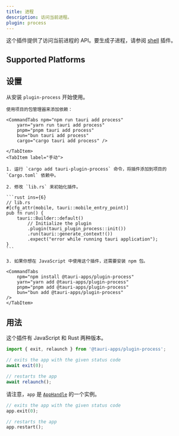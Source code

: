 ```yaml
---
title: 进程
description: 访问当前进程。
plugin: process
---
```




<PluginLinks plugin={frontmatter.plugin} />

这个插件提供了访问当前进程的 API。要生成子进程，请参阅 [shell](/zh-cn/plugin/shell/) 插件。

## Supported Platforms

<Compatibility plugin={frontmatter.plugin} />

## 设置

从安装 `plugin-process` 开始使用。

<Tabs>
    <TabItem label="自动">

    使用项目的包管理器来添加依赖：

    <CommandTabs npm="npm run tauri add process"
        yarn="yarn run tauri add process"
        pnpm="pnpm tauri add process"
        bun="bun tauri add process"
        cargo="cargo tauri add process" />

    </TabItem>
    <TabItem label="手动">

    1. 运行 `cargo add tauri-plugin-process` 命令，将插件添加到项目的 `Cargo.toml` 依赖中。

    2. 修改 `lib.rs` 来初始化插件。

    ```rust ins={6}
    // lib.rs
    #[cfg_attr(mobile, tauri::mobile_entry_point)]
    pub fn run() {
        tauri::Builder::default()
            // Initialize the plugin
            .plugin(tauri_plugin_process::init())
            .run(tauri::generate_context!())
            .expect("error while running tauri application");
    }
    ```

    3. 如果你想在 JavaScript 中使用这个插件，还需要安装 npm 包。

    <CommandTabs
        npm="npm install @tauri-apps/plugin-process"
        yarn="yarn add @tauri-apps/plugin-process"
        pnpm="pnpm add @tauri-apps/plugin-process"
        bun="bun add @tauri-apps/plugin-process"
    />
    </TabItem>

</Tabs>

## 用法

这个插件有 JavaScript 和 Rust 两种版本。

<Tabs syncKey="lang">
<TabItem label="JavaScript">

```javascript
import { exit, relaunch } from '@tauri-apps/plugin-process';

// exits the app with the given status code
await exit(0);

// restarts the app
await relaunch();
```

</TabItem>
<TabItem label="Rust">

请注意，`app` 是 [`AppHandle`](https://docs.rs/tauri/2.0.0/tauri/struct.AppHandle.html) 的一个实例。

```rust
// exits the app with the given status code
app.exit(0);

// restarts the app
app.restart();
```

</TabItem>
</Tabs>
